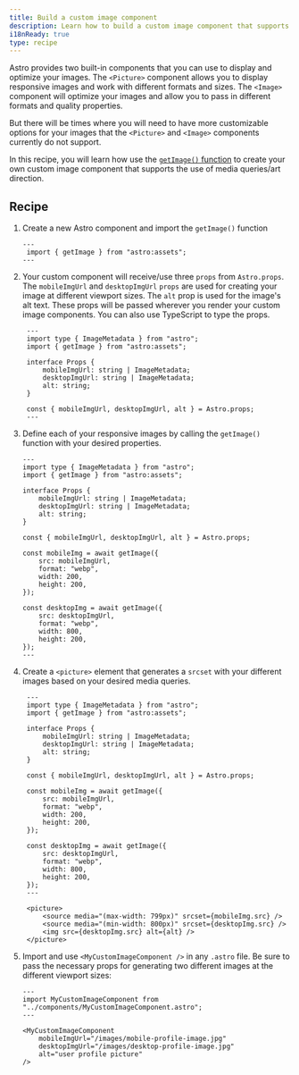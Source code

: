 ```yaml
---
title: Build a custom image component 
description: Learn how to build a custom image component that supports media queries using the getImage function
i18nReady: true
type: recipe
---
```


Astro provides two built-in components that you can use to display and optimize your images.  The `<Picture>` component allows you to display responsive images and work with different formats and sizes. The `<Image>` component will optimize your images and allow you to pass in different formats and quality properties.

But there will be times where you will need to have more customizable options for your images that the `<Picture>` and `<Image>` components currently do not support. 

In this recipe, you will learn how use the [`getImage()` function](/en/guides/images/#generating-images-with-getimage) to create your own custom image component that supports the use of media queries/art direction.

## Recipe

1. Create a new Astro component and import the `getImage()` function

    ```astro title="src/components/MyCustomImageComponent.astro" 
    ---
     import { getImage } from "astro:assets";
    ---

    ```

2. Your custom component will receive/use three `props` from `Astro.props`. The `mobileImgUrl` and `desktopImgUrl` `props` are used for creating your image at different viewport sizes. The `alt` prop is used for the image's alt text. These props will be passed wherever you render your custom image components. You can also use TypeScript to type the props. 

   ```astro title="src/components/MyCustomImageComponent.astro" ins={11}
    ---
    import type { ImageMetadata } from "astro";
    import { getImage } from "astro:assets";

    interface Props {
        mobileImgUrl: string | ImageMetadata;
        desktopImgUrl: string | ImageMetadata;
        alt: string;
    }

    const { mobileImgUrl, desktopImgUrl, alt } = Astro.props;
    ---

    ```

3. Define each of your responsive images by calling the `getImage()` function with your desired properties.

    ```astro title="src/components/MyCustomImageComponent.astro" ins={13-18, 20-25}
    ---
    import type { ImageMetadata } from "astro";
    import { getImage } from "astro:assets";

    interface Props {
        mobileImgUrl: string | ImageMetadata;
        desktopImgUrl: string | ImageMetadata;
        alt: string;
    }

    const { mobileImgUrl, desktopImgUrl, alt } = Astro.props;

    const mobileImg = await getImage({
        src: mobileImgUrl,
        format: "webp",
        width: 200,
        height: 200,
    });

    const desktopImg = await getImage({
        src: desktopImgUrl,
        format: "webp",
        width: 800,
        height: 200,
    });
    ---

    ```

4. Create a `<picture>` element that generates a `srcset` with your different images based on your desired media queries. 

   ```astro title="src/components/MyCustomImageComponent.astro" ins={28-32}
    ---
    import type { ImageMetadata } from "astro";
    import { getImage } from "astro:assets";

    interface Props {
        mobileImgUrl: string | ImageMetadata;
        desktopImgUrl: string | ImageMetadata;
        alt: string;
    }

    const { mobileImgUrl, desktopImgUrl, alt } = Astro.props;

    const mobileImg = await getImage({
        src: mobileImgUrl,
        format: "webp",
        width: 200,
        height: 200,
    });

    const desktopImg = await getImage({
        src: desktopImgUrl,
        format: "webp",
        width: 800,
        height: 200,
    });
    ---

    <picture>
        <source media="(max-width: 799px)" srcset={mobileImg.src} />
        <source media="(min-width: 800px)" srcset={desktopImg.src} />
        <img src={desktopImg.src} alt={alt} />
    </picture>

    ```

5. Import and use `<MyCustomImageComponent />` in any `.astro` file. Be sure to pass the necessary props for generating two different images at the different viewport sizes:

    ```astro title="src/pages/index.astro" 
    ---
    import MyCustomImageComponent from "../components/MyCustomImageComponent.astro";
    ---

    <MyCustomImageComponent
        mobileImgUrl="/images/mobile-profile-image.jpg"
        desktopImgUrl="/images/desktop-profile-image.jpg"
        alt="user profile picture"
    />

    ```